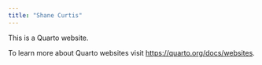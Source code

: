 ```yaml
---
title: "Shane Curtis"
---
```


This is a Quarto website.

To learn more about Quarto websites visit <https://quarto.org/docs/websites>.
